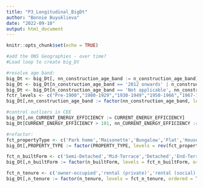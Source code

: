 ```yaml
---
title: "P3_Longitudinal_BigDt"
author: "Bonnie Buyuklieva"
date: "2022-09-10"
output: html_document
---
```


```r
knitr::opts_chunk$set(echo = TRUE)
```

```r
#add the ONS Geographies - over time? 
#Load loop to create big_Dt
```


```r
#resolve age band:
big_Dt <- big_Dt[, nn_construction_age_band := n_construction_age_band]
big_Dt <- big_Dt[n_construction_age_band == '2012 onwards' | n_construction_age_band =='2007-2011', nn_construction_age_band := '2007 onwards']
big_Dt <- big_Dt[n_construction_age_band == 'Not applicable', nn_construction_age_band := 'unknown']
fctr_levels <- c("Pre-1900","1900-1929","1930-1949","1950-1966","1967-1975","1976-1982","1983-1990","1991-1995","1996-2002","2003-2006","2007 onwards","unknown")
big_Dt[,nn_construction_age_band := factor(nn_construction_age_band, levels = fctr_levels, ordered = T)]

#control outliers in CEE
big_Dt[,nn_CURRENT_ENERGY_EFFICIENCY := CURRENT_ENERGY_EFFICIENCY]
big_Dt[CURRENT_ENERGY_EFFICIENCY > 101, nn_CURRENT_ENERGY_EFFICIENCY := NA]

#refactor:
fct_propertyType <- c('Park home','Maisonette','Bungalow','Flat','House')
big_Dt[,PROPERTY_TYPE := factor(PROPERTY_TYPE, levels = rev(fct_propertyType), ordered = T)]

fct_n_builtForm <- c('Semi-Detached','Mid-Terrace','Detached','End-Terrace','unknown')
big_Dt[,n_builtForm := factor(n_builtForm, levels = fct_n_builtForm, ordered = T)]

fct_n_tenure <- c('owner-occupied','rental (private)','rental (social)','unknown')
big_Dt[,n_tenure := factor(n_tenure, levels = fct_n_tenure, ordered = T)]
```